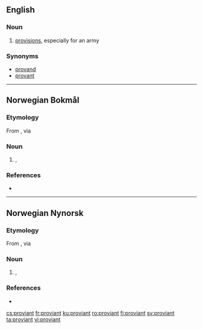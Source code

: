 {{also|Proviant}}
==English==

===Noun===
{{en-noun|-}}

# {{label|en|Scotland}} [[provisions]], especially for an army

===Synonyms===
* [[provand]]
* [[provant]]

----
==Norwegian Bokmål==
{{wikipedia|lang=no}}

===Etymology===
From {{etyl|it|nb}} {{m|it|provianda}}, via {{etyl|de|nb}} {{m|de|Proviant}}

===Noun===
{{nb-noun-m1}}

# {{l|en|provisions}}, {{l|en|supplies}} {{qualifier|of food, drink etc.}}

===References===
* {{R:The Bokmål Dictionary}}

----
==Norwegian Nynorsk==

===Etymology===
From {{etyl|it|nn}} {{m|it|provianda}}, via {{etyl|de|nn}} {{m|de|Proviant}}

===Noun===
{{nn-noun-m1}}

# {{l|en|provisions}}, {{l|en|supplies}} {{qualifier|of food, drink etc.}}

===References===
* {{R:The Nynorsk Dictionary}}

[[cs:proviant]]
[[fr:proviant]]
[[ku:proviant]]
[[ro:proviant]]
[[fi:proviant]]
[[sv:proviant]]
[[ta:proviant]]
[[vi:proviant]]